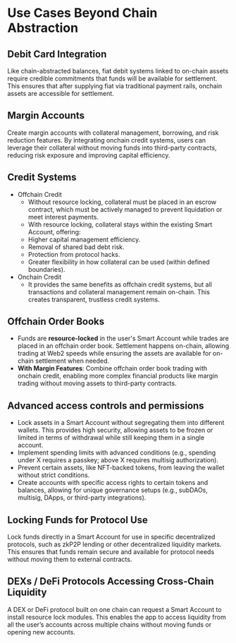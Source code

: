 # Use Cases Beyond Chain Abstraction

## Debit Card Integration

Like chain-abstracted balances, fiat debit systems linked to on-chain assets require credible commitments that funds will be available for settlement. This ensures that after supplying fiat via traditional payment rails, onchain assets are accessible for settlement.

## Margin Accounts  

Create margin accounts with collateral management, borrowing, and risk reduction features. By integrating onchain credit systems, users can leverage their collateral without moving funds into third-party contracts, reducing risk exposure and improving capital efficiency.

## Credit Systems

- Offchain Credit
  - Without resource locking, collateral must be placed in an escrow contract, which must be actively managed to prevent liquidation or meet interest payments.
  - With resource locking, collateral stays within the existing Smart Account, offering:
  - Higher capital management efficiency.
  - Removal of shared bad debt risk.
  - Protection from protocol hacks.
  - Greater flexibility in how collateral can be used (within defined boundaries).
- Onchain Credit
  - It provides the same benefits as offchain credit systems, but all transactions and collateral management remain on-chain. This creates transparent, trustless credit systems.

## Offchain Order Books

- Funds are **resource-locked** in the user's Smart Account while trades are placed in an offchain order book. Settlement happens on-chain, allowing trading at Web2 speeds while ensuring the assets are available for on-chain settlement when needed.
- **With Margin Features**: Combine offchain order book trading with onchain credit, enabling more complex financial products like margin trading without moving assets to third-party contracts.

## Advanced access controls and permissions
- Lock assets in a Smart Account without segregating them into different wallets. This provides high security, allowing assets to be frozen or limited in terms of withdrawal while still keeping them in a single account.
- Implement spending limits with advanced conditions (e.g., spending under X requires a passkey; above X requires multisig authorization).
- Prevent certain assets, like NFT-backed tokens, from leaving the wallet without strict conditions.
- Create accounts with specific access rights to certain tokens and balances, allowing for unique governance setups (e.g., subDAOs, multisig, DApps, or third-party integrations).

## Locking Funds for Protocol Use

Lock funds directly in a Smart Account for use in specific decentralized protocols, such as zkP2P lending or other decentralized liquidity markets. This ensures that funds remain secure and available for protocol needs without moving them to external contracts.

## DEXs / DeFi Protocols Accessing Cross-Chain Liquidity

A DEX or DeFi protocol built on one chain can request a Smart Account to install resource lock modules. This enables the app to access liquidity from all the user’s accounts across multiple chains without moving funds or opening new accounts.
